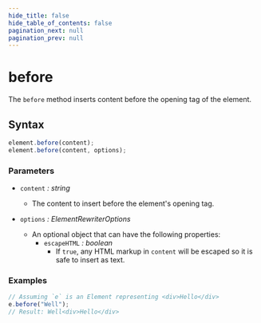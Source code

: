 ```yaml
---
hide_title: false
hide_table_of_contents: false
pagination_next: null
pagination_prev: null
---
```


# before

The `before` method inserts content before the opening tag of the element.

## Syntax

```js
element.before(content);
element.before(content, options);
```

### Parameters

- `content` _: string_
  - The content to insert before the element's opening tag.

- `options` _: ElementRewriterOptions_
  - An optional object that can have the following properties:
    - `escapeHTML` _: boolean_
      - If `true`, any HTML markup in `content` will be escaped so it is safe to insert as text.

### Examples

```js
// Assuming `e` is an Element representing <div>Hello</div>
e.before("Well");
// Result: Well<div>Hello</div>
```

